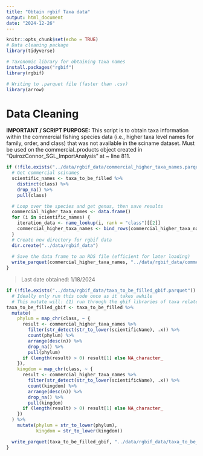 ```yaml
---
title: "Obtain rgbif Taxa data"
output: html_document
date: "2024-12-26"
---
```


```r
knitr::opts_chunk$set(echo = TRUE)
# Data cleaning package
library(tidyverse)

# Taxonomic library for obtaining taxa names
install.packages("rgbif")
library(rgbif)

# Writing to .parquet file (faster than .csv)
library(arrow)
```

# Data Cleaning

**IMPORTANT / SCRIPT PURPOSE:** This script is to obtain taxa information within the commercial fishing species data (i.e., higher taxa level names for family, order, and class) that was not available in the sciname dataset. Must be used on the commercial_products object created in "QuirozConnor_SGL_ImportAnalysis" at ~ line 811.

```r
if (!file.exists("../data/rgbif_data/commercial_higher_taxa_names.parquet")) {
  # Get commercial scinames
  scientific_names <- taxa_to_be_filled %>%
    distinct(class) %>%
    drop_na() %>%
    pull(class)

  # Loop over the species and get genus, then save results
  commercial_higher_taxa_names <- data.frame()
  for (i in scientific_names) {
    iteration_data <- name_lookup(i, rank = "class")[[2]]
    commercial_higher_taxa_names <- bind_rows(commercial_higher_taxa_names, iteration_data)
  }
  # Create new directory for rgbif data
  dir.create("../data/rgbif_data")
  
  # Save the data frame to an RDS file (efficient for later loading)
  write_parquet(commercial_higher_taxa_names, "../data/rgbif_data/commercial_higher_taxa_names.parquet")
}
```
> Last date obtained: 1/18/2024

```r
if (!file.exists("../data/rgbif_data/taxa_to_be_filled_gbif.parquet")) {
  # Ideally only run this code once as it takes awhile
  # This mutate will: (1) run through the gbif libraries of taxa related to the classes of interest (that don't already have phylum or kingdom data; (2) pick the most common phylum/kingdom names found within the library to fill in the missing phylum/kingdom names.
taxa_to_be_filled_gbif <- taxa_to_be_filled %>%
  mutate(
    phylum = map_chr(class, ~ {
      result <- commercial_higher_taxa_names %>%
        filter(str_detect(str_to_lower(scientificName), .x)) %>%
        count(phylum) %>%
        arrange(desc(n)) %>%
        drop_na() %>%
        pull(phylum)
      if (length(result) > 0) result[1] else NA_character_
    }),
    kingdom = map_chr(class, ~ {
      result <- commercial_higher_taxa_names %>%
        filter(str_detect(str_to_lower(scientificName), .x)) %>%
        count(kingdom) %>%
        arrange(desc(n)) %>%
        drop_na() %>%
        pull(kingdom)
      if (length(result) > 0) result[1] else NA_character_
    })
  ) %>%
    mutate(phylum = str_to_lower(phylum),
           kingdom = str_to_lower(kingdom))

  write_parquet(taxa_to_be_filled_gbif, "../data/rgbif_data/taxa_to_be_filled_gbif.parquet")
}

```


